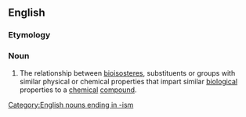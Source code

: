 ==English==


===Etymology===

{{suffix|bioisostere|ism}}

===Noun===
{{en-noun|-}}
{{wikipedia}}

#{{pharmacology}} The relationship between [[bioisostere]]s, substituents or groups with similar physical or chemical properties that impart similar [[biological]] properties to a [[chemical]] [[compound]].
[[Category:English nouns ending in -ism]]